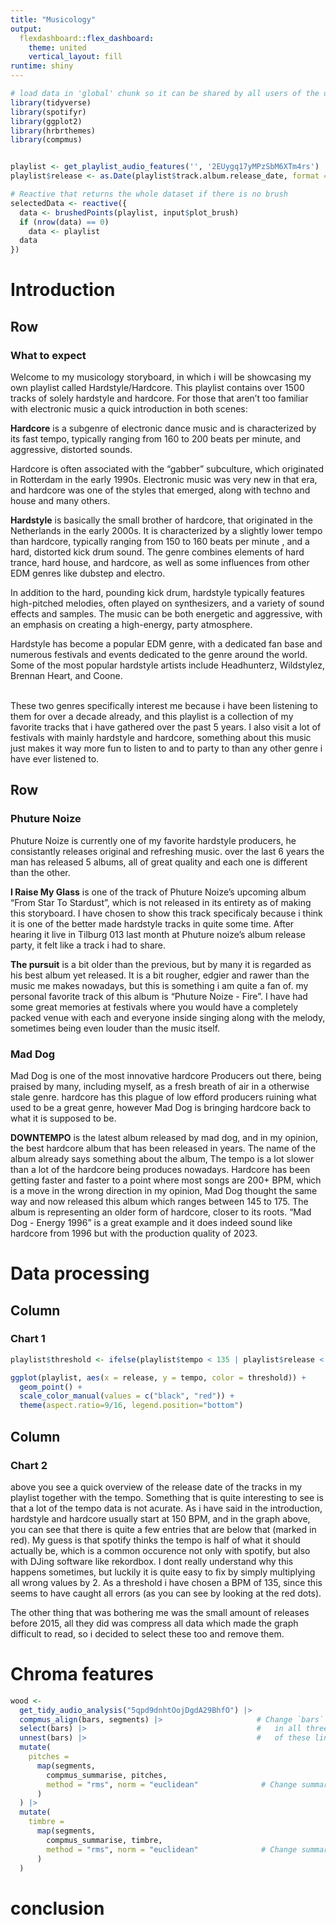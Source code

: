 ```yaml
---
title: "Musicology"
output: 
  flexdashboard::flex_dashboard:
    theme: united
    vertical_layout: fill
runtime: shiny
---
```


```r
# load data in 'global' chunk so it can be shared by all users of the dashboard
library(tidyverse)
library(spotifyr) 
library(ggplot2)
library(hrbrthemes)
library(compmus)


playlist <- get_playlist_audio_features('', '2EUygq17yMPzSbM6XTm4rs') 
playlist$release <- as.Date(playlist$track.album.release_date, format = "%Y-%m-%d")


```

```r
# Reactive that returns the whole dataset if there is no brush
selectedData <- reactive({
  data <- brushedPoints(playlist, input$plot_brush)
  if (nrow(data) == 0)
    data <- playlist
  data
})
```


Introduction {data-navmenu="Indroduction" data-icon="ion-ios-home"} 
===================================== 


Row 
-------------------------------------
    
### What to expect 

Welcome to my musicology storyboard, in which i will be showcasing my own playlist called Hardstyle/Hardcore. This playlist contains over 1500 tracks of solely hardstyle and hardcore. For those that aren't too familiar with electronic music a quick introduction in both scenes:


<strong>Hardcore</strong>  is a subgenre of electronic dance music and is characterized by its fast tempo, typically ranging from 160 to 200 beats per minute, and aggressive, distorted sounds. 

Hardcore is often associated with the "gabber" subculture, which originated in Rotterdam in the early 1990s. Electronic music was very new in that era, and hardcore was one of the styles that emerged, along with techno and house and many others.



<strong>Hardstyle</strong> is basically the small brother of hardcore, that originated in the Netherlands in the early 2000s. It is characterized by a slightly lower tempo than hardcore, typically ranging from 150 to 160 beats per minute , and a hard, distorted kick drum sound. The genre combines elements of hard trance, hard house, and hardcore, as well as some influences from other EDM genres like dubstep and electro.

In addition to the hard, pounding kick drum, hardstyle typically features high-pitched melodies, often played on synthesizers, and a variety of sound effects and samples. The music can be both energetic and aggressive, with an emphasis on creating a high-energy, party atmosphere.

Hardstyle has become a popular EDM genre, with a dedicated fan base and numerous festivals and events dedicated to the genre around the world. Some of the most popular hardstyle artists include Headhunterz, Wildstylez, Brennan Heart, and Coone.

<br>
These two genres specifically interest me because i have been listening to them for over a decade already, and this playlist is a collection of my favorite tracks that i have gathered over the past 5 years. I also visit a lot of festivals with mainly hardstyle and hardcore, something about this music just makes it way more fun to listen to and to party to than any other genre i have ever listened to.

<!-- <iframe style="border-radius:12px" -->
<!-- src="https://open.spotify.com/embed/playlist/2EUygq17yMPzSbM6XTm4rs?utm_source=generator" -->
<!-- width="100%" height="352" frameBorder="0" allowfullscreen="" allow="autoplay; -->
<!-- clipboard-write; encrypted-media; fullscreen; picture-in-picture" -->
<!-- loading="lazy"></iframe> -->

Row {.tabset .tabset-fade}
-------------------------------------
   
### Phuture Noize

Phuture Noize is currently one of my favorite hardstyle producers, he consistantly releases original and refreshing music. over the last 6 years the man has released 5 albums, all of great quality and each one is different than the other. 
<!-- <iframe style="border-radius:12px"
src="https://open.spotify.com/embed/album/1EwZ1JlLnsa8K74n4FDI27" width="100%"
height="352" frameBorder="0" allowfullscreen="" allow="autoplay;
clipboard-write; encrypted-media; fullscreen; picture-in-picture"
loading="lazy"></iframe> -->

<strong> I Raise My Glass</strong>  is one of the track of Phuture Noize's upcoming album "From Star To Stardust", which is not released in its entirety as of making this storyboard. I have chosen to show this track specificaly because i think it is one of the better made hardstyle tracks in quite some time. After hearing it live in Tilburg 013 last month at Phuture noize's album release party, it felt like a track i had to share. 


<!-- <iframe style="border-radius:12px"
src="https://open.spotify.com/embed/album/7CmHIfD13DRMeGCTfasqhP?utm_source=generator"
width="100%" height="352" frameBorder="0" allowfullscreen="" allow="autoplay;
clipboard-write; encrypted-media; fullscreen; picture-in-picture"
loading="lazy"></iframe> -->

<strong>The pursuit</strong> is a bit older than the previous, but by many it is regarded as his best album yet released. It is a bit rougher, edgier and rawer than the music me makes nowadays, but this is something i am quite a fan of. my personal favorite track of this album is "Phuture Noize - Fire". I have had some great memories at festivals where you would have a completely packed venue with each and everyone inside singing along with the melody, sometimes being even louder than the music itself.
 
### Mad Dog
    
Mad Dog is one of the most innovative hardcore Producers out there, being praised by many, including myself, as a fresh breath of air in a otherwise stale genre. hardcore has this plague of low efford producers ruining what used to be a great genre, however Mad Dog is bringing hardcore back to what it is supposed to be.

<!-- <iframe style="border-radius:12px" src="https://open.spotify.com/embed/album/2E8RtCz8fCf6mQv6vFMvLl" width="100%" height="400" frameBorder="0" allowfullscreen="" allow="autoplay; clipboard-write; encrypted-media; fullscreen; picture-in-picture" loading="lazy"></iframe> -->
<strong>DOWNTEMPO</strong> is the latest album released by mad dog, and in my opinion, the best hardcore album that has been released in years. The name of the album already says something about the album, The tempo is a lot slower than a lot of the hardcore being produces nowadays. Hardcore has been getting faster and faster to a point where most songs are 200+ BPM, which is a move in the wrong direction in my opinion, Mad Dog thought the same way and now released this album which ranges between 145 to 175. The album is representing an older form of hardcore, closer to its roots. "Mad Dog - Energy 1996" is a great example and it does indeed sound like hardcore from 1996 but with the production quality of 2023.

Data processing {data-navmenu="Indroduction" data-icon="fa-list" data-orientation="rows"}
===================================== 

Column {data-width="800"}
-------------------------------------
    
### Chart 1
```r


playlist$threshold <- ifelse(playlist$tempo < 135 | playlist$release < '2015-1-1', "Below", "Above")

ggplot(playlist, aes(x = release, y = tempo, color = threshold)) + 
  geom_point() +
  scale_color_manual(values = c("black", "red")) +
  theme(aspect.ratio=9/16, legend.position="bottom")
```   

   
Column {data-width="350"}
-------------------------------------
   
### Chart 2


above you see a quick overview of the release date of the tracks in my playlist together with the tempo. Something that is quite interesting to see is that a lot of the tempo data is not acurate. As i have said in the introduction, hardstyle and hardcore usually start at 150 BPM, and in the graph above, you can see that there is quite a few entries that are below that (marked in red). My guess is that spotify thinks the tempo is half of what it should actually be, which is a common occurence not only with spotify, but also with DJing software like rekordbox. I dont really understand why this happens sometimes, but luckily it is quite easy to fix by simply multiplying all wrong values by 2. As a threshold i have chosen a BPM of 135, since this seems to have caught all errors (as you can see by looking at the red dots).

The other thing that was bothering me was the small amount of releases before 2015, all they did was compress all data which made the graph difficult to read, so i decided to select these too and remove them.


Chroma features  {data-navmenu="visualizations"}
===================================== 

```R
wood <-
  get_tidy_audio_analysis("5qpd9dnhtOojDgdA29BhfO") |>
  compmus_align(bars, segments) |>                     # Change `bars`
  select(bars) |>                                      #   in all three
  unnest(bars) |>                                      #   of these lines.
  mutate(
    pitches =
      map(segments,
        compmus_summarise, pitches,
        method = "rms", norm = "euclidean"              # Change summary & norm.
      )
  ) |>
  mutate(
    timbre =
      map(segments,
        compmus_summarise, timbre,
        method = "rms", norm = "euclidean"              # Change summary & norm.
      )
  )
```







conclusion
===================================== 

